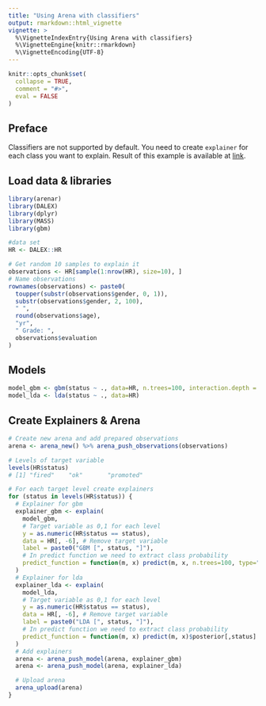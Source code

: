 ```yaml
---
title: "Using Arena with classifiers"
output: rmarkdown::html_vignette
vignette: >
  %\VignetteIndexEntry{Using Arena with classifiers}
  %\VignetteEngine{knitr::rmarkdown}
  %\VignetteEncoding{UTF-8}
---
```


```r
knitr::opts_chunk$set(
  collapse = TRUE,
  comment = "#>",
  eval = FALSE
)
```

## Preface
Classifiers are not supported by default. You need to create `explainer` for each class you want to explain.
Result of this example is available at [link](https://arena.drwhy.ai/?data=https://gist.githubusercontent.com/piotrpiatyszek/d56bae7c2721e4202eba8454b6d9e5f6/raw/413cecf098f953fc46ca6c4087112b5e73bda505/data.json).

## Load data & libraries
```r
library(arenar)
library(DALEX)
library(dplyr)
library(MASS)
library(gbm)

#data set
HR <- DALEX::HR

# Get random 10 samples to explain it
observations <- HR[sample(1:nrow(HR), size=10), ]
# Name observations
rownames(observations) <- paste0(
  toupper(substr(observations$gender, 0, 1)),
  substr(observations$gender, 2, 100),
  " ",
  round(observations$age),
  "yr",
  " Grade: ",
  observations$evaluation
)
```

## Models
```r
model_gbm <- gbm(status ~ ., data=HR, n.trees=100, interaction.depth = 3)
model_lda <- lda(status ~ ., data=HR)
```

## Create Explainers & Arena
```r
# Create new arena and add prepared observations
arena <- arena_new() %>% arena_push_observations(observations)

# Levels of target variable
levels(HR$status)
# [1] "fired"    "ok"       "promoted"

# For each target level create explainers
for (status in levels(HR$status)) {
  # Explainer for gbm
  explainer_gbm <- explain(
    model_gbm,
    # Target variable as 0,1 for each level
    y = as.numeric(HR$status == status),
    data = HR[, -6], # Remove target variable
    label = paste0("GBM [", status, "]"),
    # In predict function we need to extract class probability
    predict_function = function(m, x) predict(m, x, n.trees=100, type="response")[,status,]
  )
  # Explainer for lda
  explainer_lda <- explain(
    model_lda,
    # Target variable as 0,1 for each level
    y = as.numeric(HR$status == status),
    data = HR[, -6], # Remove target variable
    label = paste0("LDA [", status, "]"),
    # In predict function we need to extract class probability
    predict_function = function(m, x) predict(m, x)$posterior[,status]
  )
  # Add explainers
  arena <- arena_push_model(arena, explainer_gbm)
  arena <- arena_push_model(arena, explainer_lda)

  # Upload arena
  arena_upload(arena)
}
```
